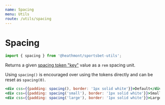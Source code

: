 ```yaml
---
name: Spacing
menu: Utils
route: /utils/spacing
---
```



# Spacing

```js
import { spacing } from '@heathmont/sportsbet-utils';
```

Returns a given [spacing token "key"](/tokens#spacing) value as a `rem` spacing unit.

Using `spacing()` is encouraged over using the tokens directly and can be reset
as `spacing(0)`.

```jsx react-live
<div css={{padding: spacing(), border: '1px solid white'}}>Default</div>
<div css={{padding: spacing('small'), border: '1px solid white'}}>Small</div>
<div css={{padding: spacing('large'), border: '1px solid white'}}>Large</div>
```
